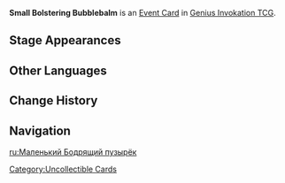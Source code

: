 {{Genius Invokation TCG Infobox
|id          = 112133
|image       = Small Bolstering Bubblebalm Event Card.png
|type        = Event Card
|matching = 0
|group       = 
|effect      = '''When this card is drawn:''' Heal all your characters for 1 HP. Create '''Sourcewater Droplet'''.
|source1     = 
|features = Sigewinne
}}
'''Small Bolstering Bubblebalm''' is an [[Event Card]] in [[Genius Invokation TCG]].

==Stage Appearances==
{{Genius Invokation TCG Stage Appearances|createdby=Sigewinne (Character Card)}}

==Other Languages==
{{Other Languages
|en       = Small Bolstering Bubblebalm
|zhs      = 激愈水球・小
|zhs_rm   = 
|zht      = 激癒水球・小
|zht_rm   = 
|zh_tl    = 
|ja       = ヒーリングバブル・小
|ja_rm    = 
|ja_tl    = 
|ko       = 치료 방울・소
|ko_tl    = 
|es       = Acuaglóbulo revitalizante pequeño
|es_tl    = Small Revitalizing Water Bubble
|fr       = Petite bulle d'eau curative
|fr_tl    = Small Healing Water Bubble
|ru       = Маленький Бодрящий пузырёк
|ru_tl    = 
|th       = ลูกบอลน้ำบำบัด - เล็ก
|th_rm    = 
|th_tl    = 
|vi       = Bong Bóng Chữa Trị Nhỏ
|vi_tl    = 
|de       = Kleiner heilender Wasserballon
|de_tl    = 
|id       = Small Bolstering Bubblebalm
|pt       = Bolha Revigorante Pequena
|pt_tl    = 
|tr       = Küçük Canlandıran Baloncuk
|tr_tl    = 
|it       = Bollaschiuma rinvigorente piccola
|it_tl    = 
}}

==Change History==
{{Change History|5.2}}

==Navigation==
{{Genius Invokation TCG Navbox|Event Card}}

[[Category:Uncollectible Cards]]

[[ru:Маленький Бодрящий пузырёк]]
